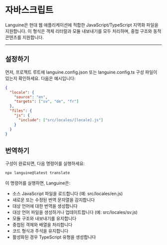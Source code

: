 # 자바스크립트

Languine은 현대 웹 애플리케이션에 적합한 JavaScript/TypeScript 지역화 파일을 지원합니다. 이 형식은 객체 리터럴과 모듈 내보내기를 모두 처리하며, 중첩 구조와 동적 콘텐츠를 지원합니다.

---

## 설정하기

먼저, 프로젝트 루트에 languine.config.json 또는 languine.config.ts 구성 파일이 있는지 확인하세요. 다음은 예시입니다:

```json
{
  "locale": {
    "source": "en",
    "targets": ["sv", "de", "fr"]
  },
  "files": {
    "js": {
      "include": ["src/locales/[locale].js"]
    }
  }
}
```

## 번역하기

구성이 완료되면, 다음 명령어를 실행하세요:

```bash
npx languine@latest translate
```

이 명령어를 실행하면, Languine은:

- 소스 JavaScript 파일을 로드합니다 (예: src/locales/en.js)
- 새로운 또는 수정된 번역 문자열을 감지합니다
- 대상 언어에 대한 번역을 생성합니다
- 대상 언어 파일을 생성하거나 업데이트합니다 (예: src/locales/sv.js)
- 모듈 구조와 내보내기를 유지합니다
- 중첩된 객체와 배열을 처리합니다
- 코드 형식과 주석을 유지합니다
- 활성화된 경우 TypeScript 유형을 생성합니다
